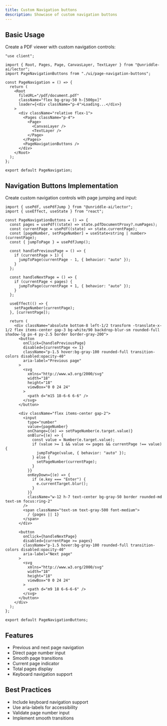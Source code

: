 ```yaml
---
title: Custom Navigation buttons
description: Showcase of custom navigation buttons
---
```



<PageNavigation />

## Basic Usage

Create a PDF viewer with custom navigation controls:

```tsx
"use client";

import { Root, Pages, Page, CanvasLayer, TextLayer } from "@unriddle-ai/lector";
import PageNavigationButtons from "./ui/page-navigation-buttons";

const PageNavigation = () => {
  return (
    <Root
      fileURL="/pdf/document.pdf"
      className="flex bg-gray-50 h-[500px]"
      loader={<div className="p-4">Loading...</div>}
    >
      <div className="relative flex-1">
        <Pages className="p-4">
          <Page>
            <CanvasLayer />
            <TextLayer />
          </Page>
        </Pages>
        <PageNavigationButtons />
      </div>
    </Root>
  );
};

export default PageNavigation;
```

## Navigation Buttons Implementation

Create custom navigation controls with page jumping and input:

```tsx
import { usePdf, usePdfJump } from "@unriddle-ai/lector";
import { useEffect, useState } from "react";

const PageNavigationButtons = () => {
  const pages = usePdf((state) => state.pdfDocumentProxy?.numPages);
  const currentPage = usePdf((state) => state.currentPage);
  const [pageNumber, setPageNumber] = useState<string | number>(currentPage);
  const { jumpToPage } = usePdfJump();

  const handlePreviousPage = () => {
    if (currentPage > 1) {
      jumpToPage(currentPage - 1, { behavior: "auto" });
    }
  };

  const handleNextPage = () => {
    if (currentPage < pages) {
      jumpToPage(currentPage + 1, { behavior: "auto" });
    }
  };

  useEffect(() => {
    setPageNumber(currentPage);
  }, [currentPage]);

  return (
    <div className="absolute bottom-8 left-1/2 transform -translate-x-1/2 flex items-center gap-3 bg-white/90 backdrop-blur-sm rounded-full shadow-lg px-4 py-2.5 border border-gray-200">
      <button
        onClick={handlePreviousPage}
        disabled={currentPage <= 1}
        className="p-1.5 hover:bg-gray-100 rounded-full transition-colors disabled:opacity-40"
        aria-label="Previous page"
      >
        <svg
          xmlns="http://www.w3.org/2000/svg"
          width="18"
          height="18"
          viewBox="0 0 24 24"
        >
          <path d="m15 18-6-6 6-6" />
        </svg>
      </button>

      <div className="flex items-center gap-2">
        <input
          type="number"
          value={pageNumber}
          onChange={(e) => setPageNumber(e.target.value)}
          onBlur={(e) => {
            const value = Number(e.target.value);
            if (value >= 1 && value <= pages && currentPage !== value) {
              jumpToPage(value, { behavior: "auto" });
            } else {
              setPageNumber(currentPage);
            }
          }}
          onKeyDown={(e) => {
            if (e.key === "Enter") {
              e.currentTarget.blur();
            }
          }}
          className="w-12 h-7 text-center bg-gray-50 border rounded-md text-sm focus:ring-2"
        />
        <span className="text-sm text-gray-500 font-medium">
          / {pages || 1}
        </span>
      </div>

      <button
        onClick={handleNextPage}
        disabled={currentPage >= pages}
        className="p-1.5 hover:bg-gray-100 rounded-full transition-colors disabled:opacity-40"
        aria-label="Next page"
      >
        <svg
          xmlns="http://www.w3.org/2000/svg"
          width="18"
          height="18"
          viewBox="0 0 24 24"
        >
          <path d="m9 18 6-6-6-6" />
        </svg>
      </button>
    </div>
  );
};

export default PageNavigationButtons;
```

## Features

- Previous and next page navigation
- Direct page number input
- Smooth page transitions
- Current page indicator
- Total pages display
- Keyboard navigation support

## Best Practices

- Include keyboard navigation support
- Use aria-labels for accessibility
- Validate page number input
- Implement smooth transitions
